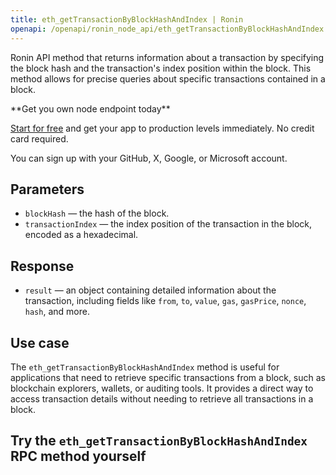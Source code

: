 ---
title: eth_getTransactionByBlockHashAndIndex | Ronin
openapi: /openapi/ronin_node_api/eth_getTransactionByBlockHashAndIndex.json POST /3997273fc956a67dc6982384500e669e
---

Ronin API method that returns information about a transaction by specifying the block hash and the transaction's index position within the block. This method allows for precise queries about specific transactions contained in a block.

<Check>
**Get you own node endpoint today**

[Start for free](https://console.chainstack.com/) and get your app to production levels immediately. No credit card required.

You can sign up with your GitHub, X, Google, or Microsoft account.
</Check>


## Parameters

* `blockHash` — the hash of the block.
* `transactionIndex` — the index position of the transaction in the block, encoded as a hexadecimal.

## Response

* `result` — an object containing detailed information about the transaction, including fields like `from`, `to`, `value`, `gas`, `gasPrice`, `nonce`, `hash`, and more.

## Use case

The `eth_getTransactionByBlockHashAndIndex` method is useful for applications that need to retrieve specific transactions from a block, such as blockchain explorers, wallets, or auditing tools. It provides a direct way to access transaction details without needing to retrieve all transactions in a block.

## Try the `eth_getTransactionByBlockHashAndIndex` RPC method yourself